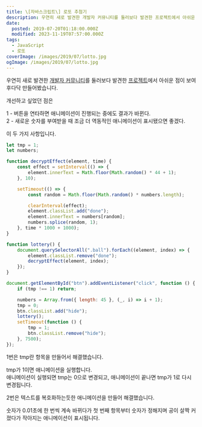 ```yaml
---
title: \[자바스크립트\] 로또 추첨기
description: 우연히 새로 발견한 개발자 커뮤니티를 둘러보다 발견한 프로젝트에서 아쉬운 점이 보여 후다닥 만들어봤습니다. 개선하고 싶었던 점은 1 - 버튼을 연타하면 애니메이션이 진행되는 중에도 결과가 바뀐다.2 - 새로운 숫자를 부여받을 때 조금 더 역동적인 애니메이션이 표시됐으면 좋겠다. 이 두 가지 사항입니다. let tmp = 1; let numbers; function decryptEffect(element, time) { const effect = setInterval(() =&gt;
date:
  posted: 2019-07-20T01:18:00.000Z
  modified: 2023-11-19T07:57:00.000Z
tags:
  - JavaScript
  - 로또
coverImage: /images/2019/07/lotto.jpg
ogImage: /images/2019/07/lotto.jpg
---
```


 우연히 새로 발견한 [개발자 커뮤니티](https://velog.io)를 둘러보다 발견한 [프로젝트](https://hongku-lotto.netlify.com/lotto.html)에서 아쉬운 점이 보여 후다닥 만들어봤습니다. 

개선하고 싶었던 점은

1 - 버튼을 연타하면 애니메이션이 진행되는 중에도 결과가 바뀐다.  
2 - 새로운 숫자를 부여받을 때 조금 더 역동적인 애니메이션이 표시됐으면 좋겠다.

이 두 가지 사항입니다.

```js
let tmp = 1;
let numbers;

function decryptEffect(element, time) {
    const effect = setInterval(() => {
        element.innerText = Math.floor(Math.random() * 44 + 1);
    }, 10);

    setTimeout(() => {
        const random = Math.floor(Math.random() * numbers.length);

        clearInterval(effect);
        element.classList.add("done");
        element.innerText = numbers[random];
        numbers.splice(random, 1);
    }, time * 1000 + 1000);
}

function lottery() {
    document.querySelectorAll(".ball").forEach((element, index) => {
        element.classList.remove("done");
        decryptEffect(element, index);
    });
}

document.getElementById("btn").addEventListener("click", function () {
    if (tmp !== 1) return;

    numbers = Array.from({ length: 45 }, (_, i) => i + 1);
    tmp = 0;
    btn.classList.add("hide");
    lottery();
    setTimeout(function () {
        tmp = 1;
        btn.classList.remove("hide");
    }, 7500);
});
```

1번은 tmp란 항목을 만들어서 해결했습니다.

tmp가 1이면 애니메이션을 실행합니다.  
애니메이션이 실행되면 tmp는 0으로 변경되고, 애니메이션이 끝나면 tmp가 1로 다시 변경됩니다.

2번은 텍스트를 복호화하는듯한 애니메이션을 만들어 해결했습니다.

숫자가 0.01초에 한 번씩 계속 바뀌다가 첫 번째 항목부터 숫자가 정해지며 공이 살짝 커졌다가 작아지는 애니메이션이 표시됩니다.